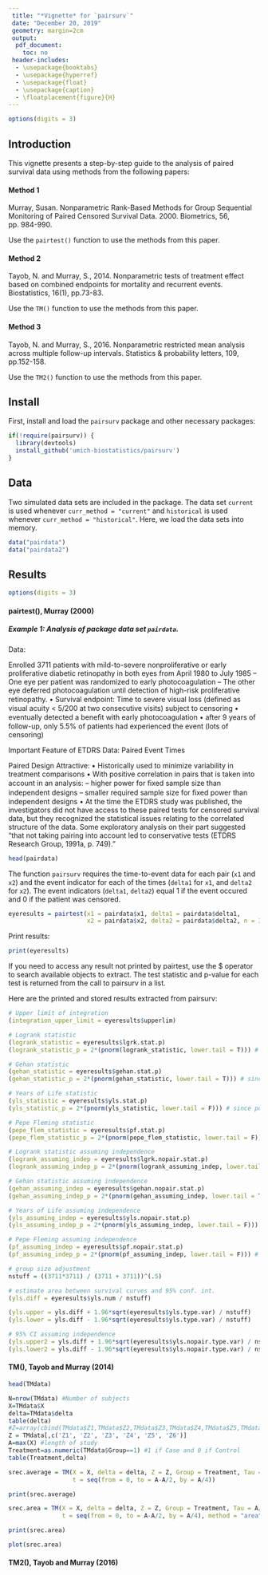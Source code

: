 ```yaml
---
 title: "*Vignette* for `pairsurv`"
 date: "December 20, 2019"
 geometry: margin=2cm
 output: 
  pdf_document: 
    toc: no
 header-includes:
  - \usepackage{booktabs}
  - \usepackage{hyperref}
  - \usepackage{float}
  - \usepackage{caption}
  - \floatplacement{figure}{H}
---
```


```r
options(digits = 3)
```


## Introduction
 
This vignette presents a step-by-step guide to the analysis of paired survival data
using methods from the following papers:

#### Method 1

Murray, Susan. Nonparametric Rank-Based Methods for Group Sequential Monitoring of 
Paired Censored Survival Data. 2000. Biometrics, 56, pp. 984-990.

Use the `pairtest()` function to use the methods from this paper.

#### Method 2

Tayob, N. and Murray, S., 2014. Nonparametric tests of treatment 
effect based on combined endpoints for mortality and recurrent events. Biostatistics, 
16(1), pp.73-83.

Use the `TM()` function to use the methods from this paper. 

#### Method 3

Tayob, N. and Murray, S., 2016. Nonparametric restricted mean analysis across multiple 
follow-up intervals. Statistics & probability letters, 109, pp.152-158.

Use the `TM2()` function to use the methods from this paper.


## Install
 
First, install and load the `pairsurv` package and other necessary packages:

```r
if(!require(pairsurv)) {
  library(devtools)
  install_github('umich-biostatistics/pairsurv') 
}
```

## Data

Two simulated data sets are included in the package. The data set `current` is used whenever `curr_method = "current"` and `historical` is used whenever `curr_method = "historical"`. Here, we load the data sets into memory.

```r
data("pairdata")
data("pairdata2")
```

## Results

```r
options(digits = 3)
```


#### pairtest(), Murray (2000)

##### Example 1: Analysis of package data set `pairdata`.

Data: 

Enrolled 3711 patients with mild-to-severe nonproliferative or early proliferative 
diabetic retinopathy in both eyes from April 1980 to July 1985 – One eye per patient 
was randomized to early photocoagulation – The other eye deferred photocoagulation 
until detection of high-risk proliferative retinopathy. 
• Survival endpoint: Time to severe visual loss (deﬁned as visual acuity < 5/200 
  at two consecutive visits) subject to censoring 
• eventually detected a beneﬁt with early photocoagulation 
• after 9 years of follow-up, only 5.5% of patients had experienced the event (lots of censoring)

Important Feature of ETDRS Data: Paired Event Times

Paired Design Attractive: 
• Historically used to minimize variability in treatment comparisons 
• With positive correlation in pairs that is taken into account in an analysis: – higher power for ﬁxed sample size than independent designs – smaller required sample size for ﬁxed power than independent designs 
• At the time the ETDRS study was published, the investigators did not have access to these paired tests for censored survival data, but they recognized the statistical issues relating to the correlated structure of the data. Some exploratory analysis on their part suggested “that not taking pairing into account led to conservative tests (ETDRS Research Group, 1991a, p. 749).”


```r
head(pairdata)
```

The function `pairsurv` requires the time-to-event data for each pair (`x1` and `x2`)
and the event indicator for each of the times (`delta1` for `x1`, and `delta2` for `x2`).
The event indicators (`delta1`, `delta2`) equal 1 if the event occured and 0 if the 
patient was censored.

```r
eyeresults = pairtest(x1 = pairdata$x1, delta1 = pairdata$delta1, 
                      x2 = pairdata$x2, delta2 = pairdata$delta2, n = 3711)
```

Print results:
```r
print(eyeresults)
```


If you need to access any result not printed by pairtest, use the $ operator to 
search available objects to extract. The test statistic and p-value for each 
test is returned from the call to pairsurv in a list.

Here are the printed and stored results extracted from pairsurv:


```r
# Upper limit of integration
(integration_upper_limit = eyeresults$upperlim)

# Logrank statistic
(logrank_statistic = eyeresults$lgrk.stat.p)
(logrank_statistic_p = 2*(pnorm(logrank_statistic, lower.tail = T))) # since negative statistic

# Gehan statistic
(gehan_statistic = eyeresults$gehan.stat.p)
(gehan_statistic_p = 2*(pnorm(gehan_statistic, lower.tail = T))) # since negative statistic

# Years of Life statistic
(yls_statistic = eyeresults$yls.stat.p)
(yls_statistic_p = 2*(pnorm(yls_statistic, lower.tail = F))) # since positive statistic

# Pepe Fleming statistic
(pepe_flem_statistic = eyeresults$pf.stat.p)
(pepe_flem_statistic_p = 2*(pnorm(pepe_flem_statistic, lower.tail = F))) # since positive statistic

# Logrank statistic assuming independence
(logrank_assuming_indep = eyeresults$lgrk.nopair.stat.p)
(logrank_assuming_indep_p = 2*(pnorm(logrank_assuming_indep, lower.tail = T)) ) # since negative statistic

# Gehan statistic assuming independence
(gehan_assuming_indep = eyeresults$gehan.nopair.stat.p)
(gehan_assuming_indep_p = 2*(pnorm(gehan_assuming_indep, lower.tail = T))) # since negative statistic

# Years of Life assuming independence
(yls_assuming_indep = eyeresults$yls.nopair.stat.p)
(yls_assuming_indep_p = 2*(pnorm(yls_assuming_indep, lower.tail = F))) # since positive statistic

# Pepe Fleming assuming independence
(pf_assuming_indep = eyeresults$pf.nopair.stat.p)
(pf_assuming_indep_p = 2*(pnorm(pf_assuming_indep, lower.tail = F))) # since positive statistic

# group size adjustment
nstuff = ((3711*3711) / (3711 + 3711))^(.5)

# estimate area between survival curves and 95% conf. int.
(yls.diff = eyeresults$yls.num / nstuff)

(yls.upper = yls.diff + 1.96*sqrt(eyeresults$yls.type.var) / nstuff)
(yls.lower = yls.diff - 1.96*sqrt(eyeresults$yls.type.var) / nstuff)

# 95% CI assuming independence
(yls.upper2 = yls.diff + 1.96*sqrt(eyeresults$yls.nopair.type.var) / nstuff)
(yls.lower2 = yls.diff - 1.96*sqrt(eyeresults$yls.nopair.type.var) / nstuff)
```


#### TM(), Tayob and Murray (2014)

```r
head(TMdata)
```

```r
N=nrow(TMdata) #Number of subjects
X=TMdata$X
delta=TMdata$delta
table(delta)
#Z=array(cbind(TMdata$Z1,TMdata$Z2,TMdata$Z3,TMdata$Z4,TMdata$Z5,TMdata$Z6),c(N,6))
Z = TMdata[,c('Z1', 'Z2', 'Z3', 'Z4', 'Z5', 'Z6')]
A=max(X) #length of study
Treatment=as.numeric(TMdata$Group==1) #1 if Case and 0 if Control
table(Treatment,delta)
```

```r
srec.average = TM(X = X, delta = delta, Z = Z, Group = Treatment, Tau = A/2, 
                  t = seq(from = 0, to = A-A/2, by = A/4))
```

```r
print(srec.average)
```

```r
srec.area = TM(X = X, delta = delta, Z = Z, Group = Treatment, Tau = A/2, 
               t = seq(from = 0, to = A-A/2, by = A/4), method = "area")
```

```r
print(srec.area)
```

```r
plot(srec.area)
```

#### TM2(), Tayob and Murray (2016)

```r

```



